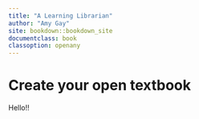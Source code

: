 ```yaml
---
title: "A Learning Librarian"
author: "Amy Gay"
site: bookdown::bookdown_site
documentclass: book
classoption: openany
---
```


# Create your open textbook

Hello!!
